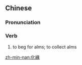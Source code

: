{{also|化缘}}
==Chinese==
{{zh-forms|s=化缘}}

===Pronunciation===
{{zh-pron
|m=huàyuán
|c=faa3 jyun4
|mn=hòa-iân
|cat=v
}}

===Verb===
{{zh-verb}}

# {{lb|zh|Buddhism}} to beg for alms; to collect alms

[[zh-min-nan:化緣]]